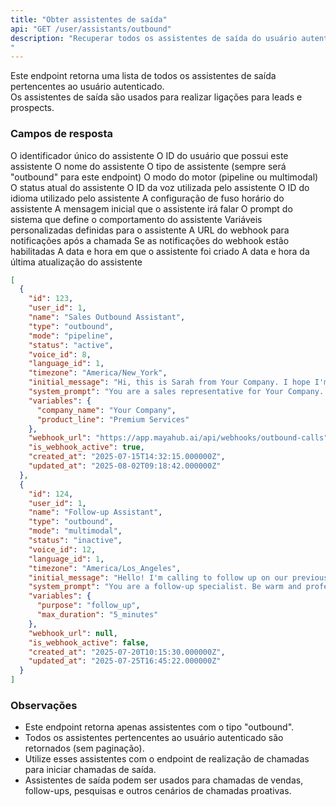 ```yaml
---
title: "Obter assistentes de saída"
api: "GET /user/assistants/outbound"
description: "Recuperar todos os assistentes de saída do usuário autenticado
"
---
```


Este endpoint retorna uma lista de todos os assistentes de saída pertencentes ao usuário autenticado.\
Os assistentes de saída são usados para realizar ligações para leads e prospects.

### Campos de resposta

<ResponseField name="data" type="array">
  <Expandable title="Propriedades">
    <ResponseField name="id" type="integer">
      O identificador único do assistente
    </ResponseField>
    <ResponseField name="user_id" type="integer">
      O ID do usuário que possui este assistente
    </ResponseField>
    <ResponseField name="name" type="string">
      O nome do assistente
    </ResponseField>
    <ResponseField name="type" type="string">
      O tipo de assistente (sempre será "outbound" para este endpoint)
    </ResponseField>
    <ResponseField name="mode" type="string">
      O modo do motor (pipeline ou multimodal)
    </ResponseField>
    <ResponseField name="status" type="string">
      O status atual do assistente
    </ResponseField>
    <ResponseField name="voice_id" type="integer">
      O ID da voz utilizada pelo assistente
    </ResponseField>
    <ResponseField name="language_id" type="integer">
      O ID do idioma utilizado pelo assistente
    </ResponseField>
    <ResponseField name="timezone" type="string">
      A configuração de fuso horário do assistente
    </ResponseField>
    <ResponseField name="initial_message" type="string">
      A mensagem inicial que o assistente irá falar
    </ResponseField>
    <ResponseField name="system_prompt" type="string">
      O prompt do sistema que define o comportamento do assistente
    </ResponseField>
    <ResponseField name="variables" type="object">
      Variáveis personalizadas definidas para o assistente
    </ResponseField>
    <ResponseField name="webhook_url" type="string">
      A URL do webhook para notificações após a chamada
    </ResponseField>
    <ResponseField name="is_webhook_active" type="boolean">
      Se as notificações do webhook estão habilitadas
    </ResponseField>
    <ResponseField name="created_at" type="string">
      A data e hora em que o assistente foi criado
    </ResponseField>
    <ResponseField name="updated_at" type="string">
      A data e hora da última atualização do assistente
    </ResponseField>
  </Expandable>
</ResponseField>

<ResponseExample>

```json 200 Response
[
  {
    "id": 123,
    "user_id": 1,
    "name": "Sales Outbound Assistant",
    "type": "outbound",
    "mode": "pipeline",
    "status": "active",
    "voice_id": 8,
    "language_id": 1,
    "timezone": "America/New_York",
    "initial_message": "Hi, this is Sarah from Your Company. I hope I'm catching you at a good time. How are you doing today?",
    "system_prompt": "You are a sales representative for Your Company. Be professional, friendly, and focus on qualifying leads.",
    "variables": {
      "company_name": "Your Company",
      "product_line": "Premium Services"
    },
    "webhook_url": "https://app.mayahub.ai/api/webhooks/outbound-calls",
    "is_webhook_active": true,
    "created_at": "2025-07-15T14:32:15.000000Z",
    "updated_at": "2025-08-02T09:18:42.000000Z"
  },
  {
    "id": 124,
    "user_id": 1,
    "name": "Follow-up Assistant",
    "type": "outbound",
    "mode": "multimodal",
    "status": "inactive",
    "voice_id": 12,
    "language_id": 1,
    "timezone": "America/Los_Angeles",
    "initial_message": "Hello! I'm calling to follow up on our previous conversation. Do you have a few minutes to chat?",
    "system_prompt": "You are a follow-up specialist. Be warm and professional while gathering feedback and next steps.",
    "variables": {
      "purpose": "follow_up",
      "max_duration": "5_minutes"
    },
    "webhook_url": null,
    "is_webhook_active": false,
    "created_at": "2025-07-20T10:15:30.000000Z",
    "updated_at": "2025-07-25T16:45:22.000000Z"
  }
]
```

</ResponseExample>

### Observações

- Este endpoint retorna apenas assistentes com o tipo "outbound".
- Todos os assistentes pertencentes ao usuário autenticado são retornados (sem paginação).
- Utilize esses assistentes com o endpoint de realização de chamadas para iniciar chamadas de saída.
- Assistentes de saída podem ser usados para chamadas de vendas, follow-ups, pesquisas e outros cenários de chamadas proativas.